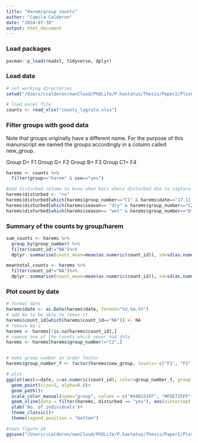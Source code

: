 ```yaml
---
title: "Harem/group counts"
author: "Camila Calderon"
date: "2024-07-30"
output: html_document
---
```


### Load packages

```r
pacman::p_load(readxl, tidyverse, dplyr)
```

### Load data

```r
# set working directories
setwd("/Users/ccalderon/ownCloud/PhDLife/P.hastatus/Thesis/Paper2/PlosOne/data/")

# load excel file
counts <- read_xlsx("counts_lagruta.xlsx")
```

### Filter groups with good data

Note that groups originally have a different name. For the purpose of this manunscript we named the groups accordingly in a column called new_group.

Group D= F1
Group G= F2
Group B= F3
Group C1= F4

```r
harems <- counts %>%
  filter(group=="harem" & use=="yes")

#add disturbed column to know when bats where disturbed due to capture events
harems$disturbed <- "no" 
harems$disturbed[which(harems$group_number=="C1" & harems$date=="17.11.2021")] <- "yes"
harems$disturbed[which(harems$season== "dry" & harems$group_number=="C2")] <- "yes"
harems$disturbed[which(harems$season== "wet" & harems$group_number=="D" & harems$date=="13.12.2021")] <- "yes"
```

### Summary of the counts by group/harem

```r
sum_counts <- harems %>%
  group_by(group_number) %>%
  filter(count_id!="NA")%>%
  dplyr::summarise(count_mean=mean(as.numeric(count_id)), sd=sd(as.numeric(count_id)))

meantotal_counts <- harems %>%
  filter(count_id!="NA")%>%
  dplyr::summarise(count_mean=mean(as.numeric(count_id)), sd=sd(as.numeric(count_id)))
```

### Plot count by date

```r
# format date
harems$date <- as.Date(harems$date, format="%d.%m.%Y")
# add Na to be able to remve it
harems$count_id[which(harems$count_id=="NA")] <- NA
# remove Na's
harems <- harems[!is.na(harems$count_id),]
# remove one of the counts which never had data
harems <- harems[harems$group_number!="C2",]


# make group number an order factor
harems$group_number_f <- factor(harems$new_group, levels= c("F1", "F2", "F3", "F4"))

# plot
ggplot(aes(x=date, y=as.numeric(count_id), color=group_number_f, group =group_number_f, shape=disturbed), data=harems)+
  geom_point(size=3, alpha=0.8)+
  geom_path()+
  scale_color_manual(name="group", values = c("#440154FF", "#FDE725FF", "#3B528BFF", "#21908CFF"))+
  geom_vline(data = filter(harems, disturbed == "yes"), aes(xintercept = as.numeric(date), color=group_number_f), color=c("#21908CFF","#440154FF"), size=0.9, linetype="dotted") +
  ylab('No. of individuals')+
  theme_classic()+
  theme(legend.position = "bottom")

#save figure 2A
ggsave("/Users/ccalderon/ownCloud/PhDLife/P.hastatus/Thesis/Paper2/PlosOne/figures/Fig2A.tiff")

```

